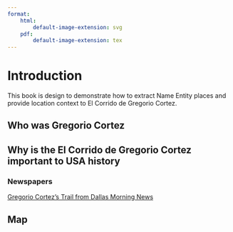```yaml
---
format: 
    html: 
        default-image-extension: svg
    pdf: 
        default-image-extension: tex
---
```


# Introduction {.unnumbered}

This book is design to demonstrate how to extract Name Entity places and provide location context to El Corrido de Gregorio Cortez.  

## Who was Gregorio Cortez

## Why is the El Corrido de Gregorio Cortez important to USA history
### Newspapers
[Gregorio Cortez's Trail from Dallas Morning News](Gregorio_Cortezs_Trial__Dallas_Morning_News__October_5_1901__p9.pdf){width=300}

## Map





